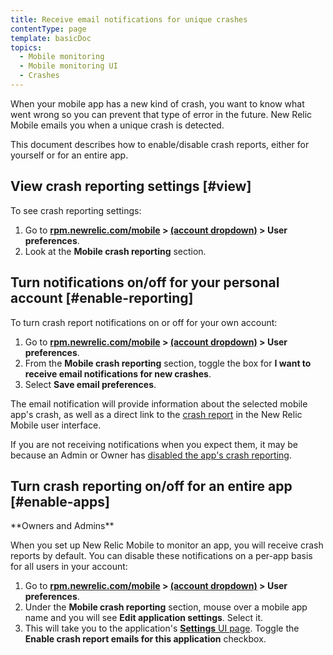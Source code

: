 ```yaml
---
title: Receive email notifications for unique crashes
contentType: page
template: basicDoc
topics:
  - Mobile monitoring
  - Mobile monitoring UI
  - Crashes
---
```


When your mobile app has a new kind of crash, you want to know what went wrong so you can prevent that type of error in the future. New Relic Mobile emails you when a unique crash is detected.

This document describes how to enable/disable crash reports, either for yourself or for an entire app.

## View crash reporting settings [#view]

To see crash reporting settings:

1. Go to **[rpm.newrelic.com/mobile](https://rpm.newrelic.com/mobile) > [(account dropdown)](/docs/accounts-partnerships/education/getting-started-new-relic/glossary#account-dropdown) > User preferences**.
2. Look at the **Mobile crash reporting** section.

## Turn notifications on/off for your personal account [#enable-reporting]

To turn crash report notifications on or off for your own account:

1. Go to **[rpm.newrelic.com/mobile](https://rpm.newrelic.com/mobile) > [(account dropdown)](/docs/accounts-partnerships/education/getting-started-new-relic/glossary#account-dropdown) > User preferences**.
2. From the **Mobile crash reporting** section, toggle the box for **I want to receive email notifications for new crashes**.
3. Select **Save email preferences**.

The email notification will provide information about the selected mobile app's crash, as well as a direct link to the [crash report](/docs/mobile-monitoring/mobile-monitoring-ui/crashes/investigate-mobile-app-crash-report) in the New Relic Mobile user interface.

If you are not receiving notifications when you expect them, it may be because an Admin or Owner has [disabled the app's crash reporting](#enable-apps).

## Turn crash reporting on/off for an entire app [#enable-apps]

<Callout variant="tip">
  **Owners and Admins**
</Callout>

When you set up New Relic Mobile to monitor an app, you will receive crash reports by default. You can disable these notifications on a per-app basis for all users in your account:

1. Go to **[rpm.newrelic.com/mobile](https://rpm.newrelic.com/mobile) > [(account dropdown)](/docs/accounts-partnerships/education/getting-started-new-relic/glossary#account-dropdown) > User preferences**.
2. Under the **Mobile crash reporting** section, mouse over a mobile app name and you will see **Edit application settings**. Select it.
3. This will take you to the application's [**Settings** UI page](/docs/mobile-monitoring/new-relic-mobile/maintenance/customizing-your-mobile-app-settings). Toggle the **Enable crash report emails for this application** checkbox.
